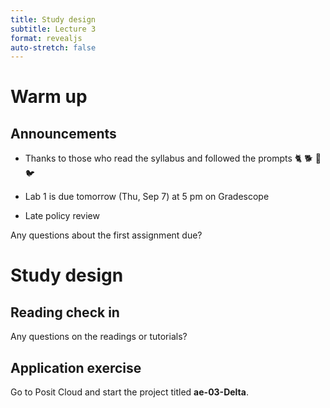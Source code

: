 ```yaml
---
title: Study design
subtitle: Lecture 3
format: revealjs
auto-stretch: false
---
```


# Warm up

## Announcements

-   Thanks to those who read the syllabus and followed the prompts 🐈 🐕 🐍 🐦

-   Lab 1 is due tomorrow (Thu, Sep 7) at 5 pm on Gradescope

-   Late policy review

::: question
Any questions about the first assignment due?
:::

# Study design

## Reading check in

::: question
Any questions on the readings or tutorials?
:::

## Application exercise

Go to Posit Cloud and start the project titled **ae-03-Delta**.
